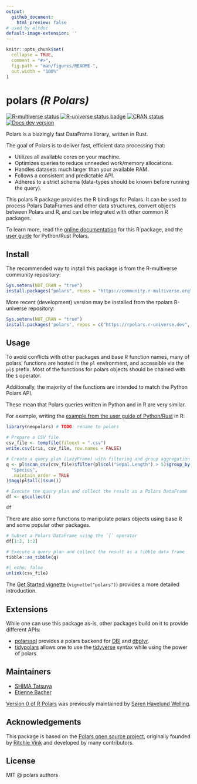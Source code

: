 ```yaml
---
output:
  github_document:
    html_preview: false
# used by altdoc
default-image-extension: ''
---
```


<!-- README.md is generated from README.Rmd. Please edit that file -->

```r
knitr::opts_chunk$set(
  collapse = TRUE,
  comment = "#>",
  fig.path = "man/figures/README-",
  out.width = "100%"
)
```

# polars _(R Polars)_

<!-- TODO: add link to discord -->

<!-- badges: start -->
[![R-multiverse status](https://img.shields.io/badge/dynamic/json?url=https%3A%2F%2Fcommunity.r-multiverse.org%2Fapi%2Fpackages%2Fpolars&query=%24.Version&label=r-multiverse)](https://community.r-multiverse.org/polars)
[![R-universe status badge](https://rpolars.r-universe.dev/badges/polars)](https://rpolars.r-universe.dev)
[![CRAN status](https://www.r-pkg.org/badges/version/polars)](https://CRAN.R-project.org/package=polars)
[![Docs dev version](https://img.shields.io/badge/docs-dev-blue.svg)](https://pola-rs.github.io/r-polars)
<!-- badges: end -->

Polars is a blazingly fast DataFrame library, written in Rust.

The goal of Polars is to deliver fast, efficient data processing that:

- Utilizes all available cores on your machine.
- Optimizes queries to reduce unneeded work/memory allocations.
- Handles datasets much larger than your available RAM.
- Follows a consistent and predictable API.
- Adheres to a strict schema (data-types should be known before running the query).

This polars R package provides the R bindings for Polars.
It can be used to process Polars DataFrames and other data structures,
convert objects between Polars and R, and can be integrated with other common R packages.

To learn more, read the [online documentation](https://pola-rs.github.io/r-polars/) for this R package,
and the [user guide](https://docs.pola.rs/) for Python/Rust Polars.

## Install

The recommended way to install this package is from the R-multiverse community repository:

```r
Sys.setenv(NOT_CRAN = "true")
install.packages("polars", repos = "https://community.r-multiverse.org")
```

More recent (development) version may be installed from the rpolars R-universe repository:

```r
Sys.setenv(NOT_CRAN = "true")
install.packages('polars', repos = c("https://rpolars.r-universe.dev", "https://cloud.r-project.org"))
```

<!-- TODO: link to the installation vignette -->

## Usage

To avoid conflicts with other packages and base R function names, many of polars'
functions are hosted in the `pl` environment, and accessible via the `pl$` prefix.
Most of the functions for polars objects should be chained with the `$` operator.

Additionally, the majority of the functions are intended to match the Python Polars API.

These mean that Polars queries written in Python and in R are very similar.

For example, writing the [example from the user guide of Python/Rust](https://docs.pola.rs/#example)
in R:

```r
library(neopolars) # TODO: rename to polars

# Prepare a CSV file
csv_file <- tempfile(fileext = ".csv")
write.csv(iris, csv_file, row.names = FALSE)

# Create a query plan (LazyFrame) with filtering and group aggregation
q <- pl$scan_csv(csv_file)$filter(pl$col("Sepal.Length") > 5)$group_by(
  "Species",
  .maintain_order = TRUE
)$agg(pl$all()$sum())

# Execute the query plan and collect the result as a Polars DataFrame
df <- q$collect()

df
```

There are also some functions to manipulate polars objects using base R and some popular other packages.

```r
# Subset a Polars DataFrame using the `[` operator
df[1:2, 1:2]

# Execute a query plan and collect the result as a tibble data frame
tibble::as_tibble(q)
```

```r
#| echo: false
unlink(csv_file)
```

The [Get Started vignette](https://pola-rs.github.io/r-polars/vignettes/polars.html)
(`vignette("polars")`) provides a more detailed introduction.

## Extensions

While one can use this package as-is, other packages build on it to
provide different APIs:

- [polarssql](https://rpolars.github.io/r-polarssql/) provides a polars
  backend for [DBI](https://dbi.r-dbi.org/) and [dbplyr](https://dbplyr.tidyverse.org/).
- [tidypolars](https://tidypolars.etiennebacher.com/) allows one to
  use the [tidyverse](https://www.tidyverse.org/) syntax while using the power of polars.

## Maintainers

- [SHIMA Tatsuya](https://github.com/eitsupi)
- [Etienne Bacher](https://github.com/etiennebacher)

[Version 0 of R Polars](https://github.com/rpolars/r-polars0) was previously maintained by
[Søren Havelund Welling](https://github.com/sorhawell).

## Acknowledgements

This package is based on the [Polars open source project](https://github.com/pola-rs/polars),
originally founded by [Ritchie Vink](https://github.com/ritchie46) and developed by many contributors.

## License

MIT @ polars authors

